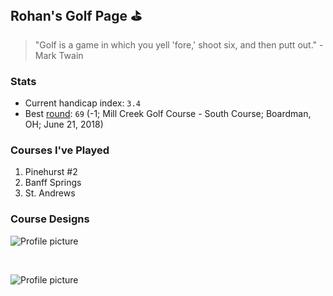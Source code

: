 ## Rohan's Golf Page ⛳️

> "Golf is a game in which you yell 'fore,' shoot six, and then putt out." - Mark Twain 

### Stats 

- Current handicap index: `3.4`
- Best [round](https://legacy.ajga.org/microsite/index.asp?tn=2018058#R2Results): `69` (-1; Mill Creek Golf Course - South Course; Boardman, OH; June 21, 2018)


### Courses I've Played 

1. Pinehurst #2 
2. Banff Springs 
3. St. Andrews  



### Course Designs 



<img
            src="/assets/mp1.jpeg"
            alt="Profile picture"
            className="bordered-image w-full max-w-[250px] ml-auto"
/>

<br />

<img
            src="/assets/lf1.jpeg"
            alt="Profile picture"
            className="bordered-image w-full max-w-[250px] ml-auto"
/>



<br />

